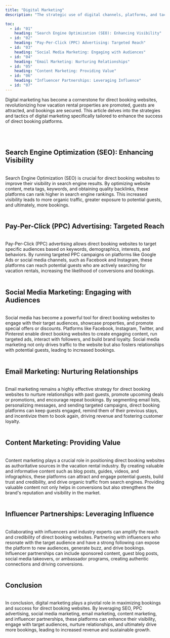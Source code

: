 ```yaml
---
title: "Digital Marketing"
description: "The strategic use of digital channels, platforms, and tactics to promote and market vacation rental properties, attract potential guests, drive bookings, and enhance the overall visibility and reputation of the direct booking platform. It encompasses a range of online marketing strategies and techniques tailored specifically to target and engage with the audience interested in booking accommodations directly through the website, bypassing third-party platforms or intermediaries. These strategies may include search engine optimization (SEO), pay-per-click (PPC) advertising, social media marketing, email marketing, content marketing, and influencer partnerships, among others, aimed at maximizing reach, driving traffic, and converting visitors into booked guests."

toc:
  - id: "01"
    heading: "Search Engine Optimization (SEO): Enhancing Visibility"
  - id: "02"
    heading: "Pay-Per-Click (PPC) Advertising: Targeted Reach"
  - id: "03"
    heading: "Social Media Marketing: Engaging with Audiences"
  - id: "04"
    heading: "Email Marketing: Nurturing Relationships"
  - id: "05"
    heading: "Content Marketing: Providing Value"
  - id: "06"
    heading: "Influencer Partnerships: Leveraging Influence"
  - id: "07"
---
```


Digital marketing has become a cornerstone for direct booking websites, revolutionizing how vacation rental properties are promoted, guests are attracted, and bookings are secured. This article delves into the strategies and tactics of digital marketing specifically tailored to enhance the success of direct booking platforms.

<br />
<br />

## Search Engine Optimization (SEO): Enhancing Visibility
<br />
Search Engine Optimization (SEO) is crucial for direct booking websites to improve their visibility in search engine results. By optimizing website content, meta tags, keywords, and obtaining quality backlinks, these platforms can rank higher in search engine rankings. This increased visibility leads to more organic traffic, greater exposure to potential guests, and ultimately, more bookings.

<br />
<br />

## Pay-Per-Click (PPC) Advertising: Targeted Reach
<br />
Pay-Per-Click (PPC) advertising allows direct booking websites to target specific audiences based on keywords, demographics, interests, and behaviors. By running targeted PPC campaigns on platforms like Google Ads or social media channels, such as Facebook and Instagram, these platforms can reach potential guests who are actively searching for vacation rentals, increasing the likelihood of conversions and bookings.

<br />
<br />

## Social Media Marketing: Engaging with Audiences
<br />
Social media has become a powerful tool for direct booking websites to engage with their target audiences, showcase properties, and promote special offers or discounts. Platforms like Facebook, Instagram, Twitter, and Pinterest enable direct booking websites to create engaging content, run targeted ads, interact with followers, and build brand loyalty. Social media marketing not only drives traffic to the website but also fosters relationships with potential guests, leading to increased bookings.

<br />
<br />

## Email Marketing: Nurturing Relationships
<br />
Email marketing remains a highly effective strategy for direct booking websites to nurture relationships with past guests, promote upcoming deals or promotions, and encourage repeat bookings. By segmenting email lists, personalizing messages, and sending targeted campaigns, direct booking platforms can keep guests engaged, remind them of their previous stays, and incentivize them to book again, driving revenue and fostering customer loyalty.

<br />
<br />

## Content Marketing: Providing Value
<br />
Content marketing plays a crucial role in positioning direct booking websites as authoritative sources in the vacation rental industry. By creating valuable and informative content such as blog posts, guides, videos, and infographics, these platforms can attract and engage potential guests, build trust and credibility, and drive organic traffic from search engines. Providing valuable content not only helps in conversions but also strengthens the brand's reputation and visibility in the market.

<br />
<br />

## Influencer Partnerships: Leveraging Influence
<br />
Collaborating with influencers and industry experts can amplify the reach and credibility of direct booking websites. Partnering with influencers who resonate with the target audience and have a strong following can expose the platform to new audiences, generate buzz, and drive bookings. Influencer partnerships can include sponsored content, guest blog posts, social media takeovers, or ambassador programs, creating authentic connections and driving conversions.

<br />
<br />

## Conclusion
<br />
In conclusion, digital marketing plays a pivotal role in maximizing bookings and success for direct booking websites. By leveraging SEO, PPC advertising, social media marketing, email marketing, content marketing, and influencer partnerships, these platforms can enhance their visibility, engage with target audiences, nurture relationships, and ultimately drive more bookings, leading to increased revenue and sustainable growth.
